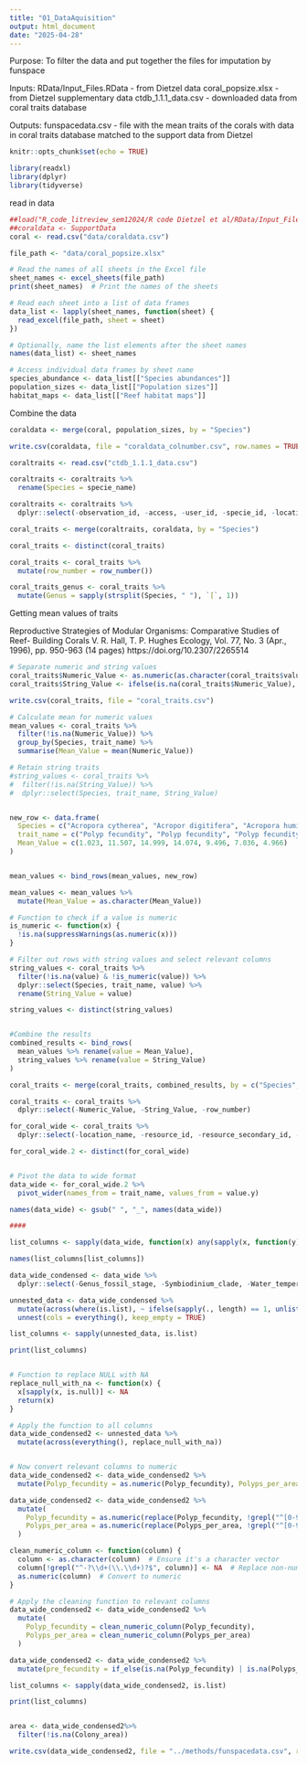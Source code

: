 ```yaml
---
title: "01_DataAquisition"
output: html_document
date: "2025-04-28"
---
```

Purpose: To filter the data and put together the files for imputation by funspace

Inputs: 
RData/Input_Files.RData - from Dietzel data 
coral_popsize.xlsx - from Dietzel supplementary data 
ctdb_1.1.1_data.csv - downloaded data from coral traits database 

Outputs:
funspacedata.csv - file with the mean traits of the corals with data in coral traits database matched to the support data from Dietzel


```r
knitr::opts_chunk$set(echo = TRUE)

library(readxl)
library(dplyr)
library(tidyverse)
```

############## read in data ################

```r
##load("R_code_litreview_sem12024/R code Dietzel et al/RData/Input_Files.RData")
##coraldata <- SupportData
coral <- read.csv("data/coraldata.csv")

file_path <- "data/coral_popsize.xlsx"

# Read the names of all sheets in the Excel file
sheet_names <- excel_sheets(file_path)
print(sheet_names)  # Print the names of the sheets

# Read each sheet into a list of data frames
data_list <- lapply(sheet_names, function(sheet) {
  read_excel(file_path, sheet = sheet)
})

# Optionally, name the list elements after the sheet names
names(data_list) <- sheet_names

# Access individual data frames by sheet name
species_abundance <- data_list[["Species abundances"]]
population_sizes <- data_list[["Population sizes"]]
habitat_maps <- data_list[["Reef habitat maps"]]
```

############## Combine the data ################

```r

coraldata <- merge(coral, population_sizes, by = "Species")

write.csv(coraldata, file = "coraldata_colnumber.csv", row.names = TRUE)

coraltraits <- read.csv("ctdb_1.1.1_data.csv")

coraltraits <- coraltraits %>%
  rename(Species = specie_name)

coraltraits <- coraltraits %>%
  dplyr::select(-observation_id, -access, -user_id, -specie_id, -location_id, - latitude, -longitude, -measurement_id, -standard_id, -methodology_name, -methodology_id, -precision, -precision_type, -precision_upper, -replicates, -notes, -trait_class)

coral_traits <- merge(coraltraits, coraldata, by = "Species")

coral_traits <- distinct(coral_traits)

coral_traits <- coral_traits %>%
  mutate(row_number = row_number())

coral_traits_genus <- coral_traits %>%
  mutate(Genus = sapply(strsplit(Species, " "), `[`, 1))

```

############## Getting mean values of traits ################
Reproductive Strategies of Modular Organisms: Comparative Studies of Reef- Building Corals
V. R. Hall, T. P. Hughes
Ecology, Vol. 77, No. 3 (Apr., 1996), pp. 950-963 (14 pages)
https://doi.org/10.2307/2265514
```r

# Separate numeric and string values
coral_traits$Numeric_Value <- as.numeric(as.character(coral_traits$value))
coral_traits$String_Value <- ifelse(is.na(coral_traits$Numeric_Value), as.character(coral_traits$value), NA)

write.csv(coral_traits, file = "coral_traits.csv")

# Calculate mean for numeric values
mean_values <- coral_traits %>%
  filter(!is.na(Numeric_Value)) %>%
  group_by(Species, trait_name) %>%
  summarise(Mean_Value = mean(Numeric_Value))

# Retain string traits
#string_values <- coral_traits %>%
#  filter(!is.na(String_Value)) %>%
#  dplyr::select(Species, trait_name, String_Value)


new_row <- data.frame(
  Species = c("Acropora cytherea", "Acropor digitifera", "Acropora humilis", "Acropora nasuta", "Acropora spathulata", "Goniastrea pectinata", "Goniastrea retiformis"),
  trait_name = c("Polyp fecundity", "Polyp fecundity", "Polyp fecundity", "Polyp fecundity", "Polyp fecundity", "Polyp fecundity", "Polyp fecundity"),
  Mean_Value = c(1.023, 11.507, 14.999, 14.074, 9.496, 7.036, 4.966)
)


mean_values <- bind_rows(mean_values, new_row)

mean_values <- mean_values %>%
  mutate(Mean_Value = as.character(Mean_Value))

# Function to check if a value is numeric
is_numeric <- function(x) {
  !is.na(suppressWarnings(as.numeric(x)))
}

# Filter out rows with string values and select relevant columns
string_values <- coral_traits %>%
  filter(!is.na(value) & !is_numeric(value)) %>%
  dplyr::select(Species, trait_name, value) %>%
  rename(String_Value = value)

string_values <- distinct(string_values)


#Combine the results
combined_results <- bind_rows(
  mean_values %>% rename(value = Mean_Value),
  string_values %>% rename(value = String_Value)
)

coral_traits <- merge(coral_traits, combined_results, by = c("Species", "trait_name"), all = TRUE)

coral_traits <- coral_traits %>%
  dplyr::select(-Numeric_Value, -String_Value, -row_number)

```

```r
for_coral_wide <- coral_traits %>%
  dplyr::select(-location_name, -resource_id, -resource_secondary_id, -value.x, -value_type, -SuscBleach_IUCN, -trait_id, -standard_unit)

for_coral_wide.2 <- distinct(for_coral_wide)


# Pivot the data to wide format
data_wide <- for_coral_wide.2 %>%
  pivot_wider(names_from = trait_name, values_from = value.y)

names(data_wide) <- gsub(" ", "_", names(data_wide))

####

list_columns <- sapply(data_wide, function(x) any(sapply(x, function(y) is.character(y) && length(y) > 1)))

names(list_columns[list_columns])

data_wide_condensed <- data_wide %>%
  dplyr::select(-Genus_fossil_stage, -Symbiodinium_clade, -Water_temperature, -Season, -Turbidity, -Plankton_controlled, -Geographical_region, -Symbiodinium_subclade, -Habitat_type, -Wave_exposure, -Direction, -Shaded, -Growth_form_Veron, -Water_depth, -Irradiance, -Year, -Colony_part, -Damage, -'Indo-Pacific_faunal_province', -Month, -Flow_rate, -Fish_predation_controlled, -Fish_association_controlled) 

unnested_data <- data_wide_condensed %>%
  mutate(across(where(is.list), ~ ifelse(sapply(., length) == 1, unlist(.), .))) %>%
  unnest(cols = everything(), keep_empty = TRUE)

list_columns <- sapply(unnested_data, is.list)

print(list_columns)


# Function to replace NULL with NA
replace_null_with_na <- function(x) {
  x[sapply(x, is.null)] <- NA
  return(x)
}

# Apply the function to all columns
data_wide_condensed2 <- unnested_data %>%
  mutate(across(everything(), replace_null_with_na))


# Now convert relevant columns to numeric
data_wide_condensed2 <- data_wide_condensed2 %>%
  mutate(Polyp_fecundity = as.numeric(Polyp_fecundity), Polyps_per_area = as.numeric(Polyps_per_area))

data_wide_condensed2 <- data_wide_condensed2 %>%
  mutate(
    Polyp_fecundity = as.numeric(replace(Polyp_fecundity, !grepl("^[0-9.]+$", Polyp_fecundity), NA)),
    Polyps_per_area = as.numeric(replace(Polyps_per_area, !grepl("^[0-9.]+$", Polyps_per_area), NA))
  )

clean_numeric_column <- function(column) {
  column <- as.character(column)  # Ensure it's a character vector
  column[!grepl("^-?\\d+(\\.\\d+)?$", column)] <- NA  # Replace non-numeric values with NA
  as.numeric(column)  # Convert to numeric
}

# Apply the cleaning function to relevant columns
data_wide_condensed2 <- data_wide_condensed2 %>%
  mutate(
    Polyp_fecundity = clean_numeric_column(Polyp_fecundity),
    Polyps_per_area = clean_numeric_column(Polyps_per_area)
  )

data_wide_condensed2 <- data_wide_condensed2 %>%
  mutate(pre_fecundity = if_else(is.na(Polyp_fecundity) | is.na(Polyps_per_area), NA_real_, Polyp_fecundity * Polyps_per_area *1e10))

list_columns <- sapply(data_wide_condensed2, is.list)

print(list_columns)


area <- data_wide_condensed2%>%
  filter(!is.na(Colony_area))

write.csv(data_wide_condensed2, file = "../methods/funspacedata.csv", row.names = TRUE)

```
